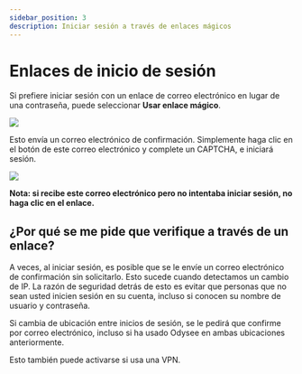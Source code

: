 ---
sidebar_position: 3
description: Iniciar sesión a través de enlaces mágicos
---

# Enlaces de inicio de sesión

Si prefiere iniciar sesión con un enlace de correo electrónico en lugar de una contraseña, puede seleccionar **Usar enlace mágico**.

![](https://i.imgur.com/E5JcXHC.png)

Esto envía un correo electrónico de confirmación. Simplemente haga clic en el botón de este correo electrónico y complete un CAPTCHA, e iniciará sesión.

![](https://i.imgur.com/MttvyYb.png)

**Nota: si recibe este correo electrónico pero no intentaba iniciar sesión, no haga clic en el enlace.**

## ¿Por qué se me pide que verifique a través de un enlace?

A veces, al iniciar sesión, es posible que se le envíe un correo electrónico de confirmación sin solicitarlo. Esto sucede cuando detectamos un cambio de IP. La razón de seguridad detrás de esto es evitar que personas que no sean usted inicien sesión en su cuenta, incluso si conocen su nombre de usuario y contraseña.

Si cambia de ubicación entre inicios de sesión, se le pedirá que confirme por correo electrónico, incluso si ha usado Odysee en ambas ubicaciones anteriormente.

Esto también puede activarse si usa una VPN.